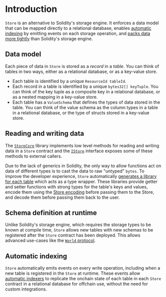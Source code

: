 # Introduction

`Store` is an alternative to Solidity's storage engine.
It enforces a data model that can be mapped directly to a relational database,
enables [automatic indexing](../services/indexer) by emitting events on each storage operation,
and [packs data more tightly](./encoding) than Solidity's storage engine.

## Data model

Each piece of data in `Store` is stored as a _record_ in a _table_.
You can think of tables in two ways, either as a relational database,
or as a key-value store.

- Each table is identified by a unique `ResourceId tableId`.
- Each record in a table is identified by a unique `bytes32[] keyTuple`.
  You can think of the key tuple as a composite key in a relational database,
  or as a nested mapping in a key-value store.
- Each table has a `ValueSchema` that defines the types of data stored in the table.
  You can think of the value schema as the column types in a table in a relational database,
  or the type of structs stored in a key-value store.

## Reading and writing data

The [`StoreCore`](./reference) library implements low level methods for reading and writing data
in a `Store` contract and the [`IStore`](./reference) interface exposes some of these methods
to external callers.

Due to the lack of generics in Solidity, the only way to allow functions act on
data of different types is to cast the data to raw "untyped" `bytes`.
To improve the developer experience, `Store` automatically [generates
a library for each table](./table-libraries) which acts as a type wrapper.
These libraries provide getter and setter functions with strong types
for the table's keys and values, encode them using the [Store encoding](./encoding)
before passing them to the Store, and decode them before passing them back to the user.

## Schema definition at runtime

Unlike Solidity's storage engine,
which requires the storage types to be known at compile time,
`Store` allows new tables with new schemas to be registered after the `Store` contract has been deployed.
This allows advanced use-cases like the [`World` protocol](../world/introduction).

## Automatic indexing

`Store` automatically emits events on every write operation,
including when a new table is registered in the `Store` at runtime.
These events allow [automatic indexers](../services/indexer) to replicate the onchain state of each
table in each `Store` contract in a relational database for offchain use,
without the need for custom integrations.
